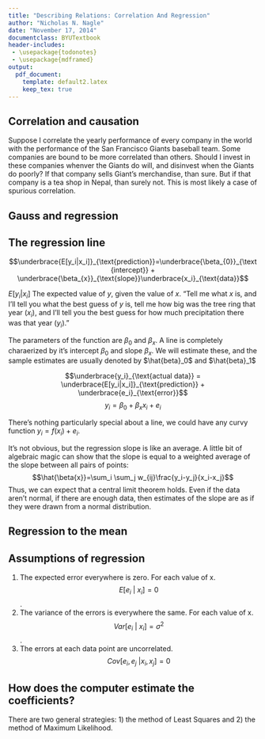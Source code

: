 ```yaml
---
title: "Describing Relations: Correlation And Regression"
author: "Nicholas N. Nagle"
date: "November 17, 2014"
documentclass: BYUTextbook
header-includes:
 - \usepackage{todonotes}
 - \usepackage{mdframed}
output: 
  pdf_document:
    template: default2.latex
    keep_tex: true
---
```



## Correlation and causation
Suppose I correlate the yearly performance of every company in the world with the performance of the San Francisco Giants baseball team.  Some companies are bound to be more correlated than others.  Should I invest in these companies whenver the Giants do will, and disinvest when the Giants do poorly?  If that company sells Giant's merchandise, than sure.  But if that company is a tea shop in Nepal, than surely not.  This is most likely a case of spurious correlation.

## Gauss and regression


## The regression line



$$\underbrace{E[y_i|x_i]}_{\text{prediction}}=\underbrace{\beta_{0}}_{\text{intercept}} + \underbrace{\beta_{x}}_{\text{slope}}\underbrace{x_i}_{\text{data}}$$

$E[y_i|x_i]$ The expected value of $y$, given the value of $x$.  "Tell me what $x$ is, and I'll tell you what the best guess of $y$ is, tell me how big was the tree ring that year ($x_i$), and I'll tell you the best guess for how much precipitation there was that year ($y_i$)."

The parameters of the function are $\beta_0$ \outnote{$\beta_0$ is pronounced "beta-zero" or "beta-naught"} and $\beta_x$.  A line is completely charaerized by it's intercept $\beta_0$ and slope $\beta_x$.  We will estimate these, and the sample estimates are usually denoted by $\hat{beta}_0$ and $\hat{beta}_1$

$$\underbrace{y_i}_{\text{actual data}} = \underbrace{E[y_i|x_i]}_{\text{prediction}} + \underbrace{e_i}_{\text{error}}$$
$$y_i = \beta_0+\beta_x x_i + e_i$$

There's nothing particularly special about a line, we could have any curvy function $y_i = f(x_i) + e_i$.

It's not obvious, but the regression slope is like an average. A little bit of algebraic magic can show that the slope is equal to a weighted average of the slope between all pairs of points:
$$\hat{\beta{x}}=\sum_i \sum_j w_{ij}\frac{y_i-y_j}{x_i-x_j}$$
Thus, we can expect that a central limit theorem holds.  Even if the data aren't normal, if there are enough data, then estimates of the slope are as if they were drawn from a normal distribution.


## Regression to the mean


## Assumptions of regression

1. The expected error everywhere is zero.  For each value of x.  $$E[e_i\ | \ x_i]=0$$.  
2. The variance of the errors is everywhere the same.  For each value of x. $$Var[e_i\ |\ x_i]=\sigma^2$$.
3. The errors at each data point are \todo{Need to discuss correlation before here.} uncorrelated. $$Cov[e_i, e_j\ | x_i, x_j]=0$$


## How does the computer estimate the coefficients?
There are two general strategies: 1) the method of Least Squares and 2) the method of Maximum Likelihood.



